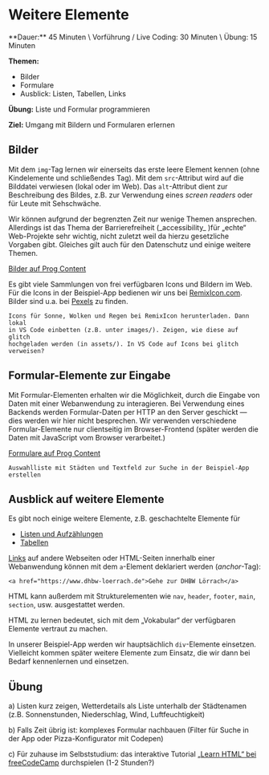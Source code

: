 
# Weitere Elemente

<Callout>
  **Dauer:** 45 Minuten \
  Vorführung / Live Coding: 30 Minuten \
  Übung: 15 Minuten

  **Themen:**

  - Bilder
  - Formulare
  - Ausblick: Listen, Tabellen, Links

  **Übung:** Liste und Formular programmieren

  **Ziel:** Umgang mit Bildern und Formularen erlernen

</Callout>

## Bilder

Mit dem `img`-Tag lernen wir einerseits das erste leere Element kennen
(ohne Kindelemente und schließendes Tag). Mit dem `src`-Attribut wird auf die 
Bilddatei verwiesen (lokal oder im Web). Das `alt`-Attribut dient zur 
Beschreibung des Bildes, z.B. zur Verwendung eines _screen readers_ oder für 
Leute mit Sehschwäche.

<Callout type="warning">
Wir können aufgrund der begrenzten Zeit nur wenige Themen ansprechen. 
Allerdings ist das Thema der Barrierefreiheit (_accessibility_ )für „echte“ 
Web-Projekte sehr wichtig, nicht zuletzt weil da hierzu gesetzliche Vorgaben 
gibt. Gleiches gilt auch für den Datenschutz und einige weitere Themen.
</Callout>

[Bilder auf Prog Content](https://www.progcontent.com/html-kompakt/bilder)

Es gibt viele Sammlungen von frei verfügbaren Icons und Bildern im Web. 
Für die Icons in der Beispiel-App bedienen wir uns bei 
[RemixIcon.com](https://remixicon.com/). Bilder sind u.a. bei 
[Pexels](https://www.pexels.com) zu finden.

```
Icons für Sonne, Wolken und Regen bei RemixIcon herunterladen. Dann lokal
in VS Code einbetten (z.B. unter images/). Zeigen, wie diese auf glitch
hochgeladen werden (in assets/). In VS Code auf Icons bei glitch verweisen?
```

## Formular-Elemente zur Eingabe

Mit Formular-Elementen erhalten wir die Möglichkeit, durch die Eingabe von
Daten mit einer Webanwendung zu interagieren. Bei Verwendung eines Backends
werden Formular-Daten per HTTP an den Server geschickt &mdash; dies werden
wir hier nicht besprechen. Wir verwenden verschiedene Formular-Elemente
nur clientseitig im Browser-Frontend (später werden die Daten mit JavaScript
vom Browser verarbeitet.)

[Formulare auf Prog Content](https://www.progcontent.com/html-kompakt/formulare)


```
Auswahlliste mit Städten und Textfeld zur Suche in der Beispiel-App erstellen
```

## Ausblick auf weitere Elemente

Es gibt noch einige weitere Elemente, z.B. geschachtelte Elemente für

- [Listen und Aufzählungen](https://www.progcontent.com/html-kompakt/listen)
- [Tabellen](https://www.progcontent.com/html-kompakt/tabellen)

[Links](https://www.progcontent.com/html-kompakt/links_) auf andere 
Webseiten oder HTML-Seiten innerhalb einer Webanwendung können mit dem
`a`-Element deklariert werden (_anchor_-Tag):

```
<a href="https://www.dhbw-loerrach.de">Gehe zur DHBW Lörrach</a>
```

HTML kann außerdem mit Strukturelementen wie `nav`, `header`, `footer`, 
`main`, `section`, usw. ausgestattet werden. 

<Callout type="info">
HTML zu lernen bedeutet, sich mit dem „Vokabular“ der 
verfügbaren Elemente vertraut zu machen.
</Callout>

In unserer Beispiel-App werden wir hauptsächlich `div`-Elemente einsetzen.
Vielleicht kommen später weitere Elemente zum Einsatz, die wir dann bei
Bedarf kennenlernen und einsetzen.

## Übung 

a)
Listen kurz zeigen, Wetterdetails als Liste unterhalb der Städtenamen
(z.B. Sonnenstunden, Niederschlag, Wind, Luftfeuchtigkeit)

b) 
Falls Zeit übrig ist: komplexes Formular nachbauen (Filter für Suche in der App oder
Pizza-Konfigurator mit Codepen)

c)
Für zuhause im Selbststudium: das interaktive Tutorial 
[„Learn HTML“ bei freeCodeCamp](https://www.freecodecamp.org/learn/2022/responsive-web-design) durchspielen (1-2 Stunden?)